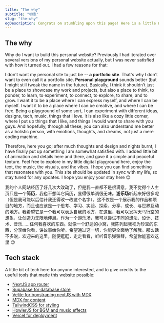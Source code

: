 ```yaml
---
title: "The why"
subtitle: "初衷"
slug: "the-why"
ogDescription: Congrats on stumbling upon this page! Here is a little monologue of mine and some technical stuff.
---
```


## The why

Why do I want to build this personal website? Previously I had iterated over several versions of my personal website actually, but I was never satisfied with how it turned out. I had a few reasons for that:

I don't want my personal site to just be -- **a portfolio site**. That's why I don't want to even call it a portfolio site. **Personal playground** sounds better (but I might still tweak the name in the future). Basically, I think it shouldn't just be a place to showcase my work and projects, but also a place to think, to ponder, to learn, to experiment, to connect, to explore, to share, and to grow. I want it to be a place where I can express myself, and where I can be myself. I want it to be a place where I can be creative, and where I can be free. Being a playground of some sort, I can experiment with different ideas, designs, tech, music, things that I love. It is also like a cozy little corner, where I put up things that I like, and things I would want to share with you guys. And hopefully, through all these, you can also understand me better as a holistic person, with emotions, thoughts, and dreams, not just a mere coding machine.

Therefore, here you go; after much thoughts and design and nights burnt, I have finally put up something I am somewhat satisfied with. I added little bit of animation and details here and there, and gave it a simple and peaceful texture. Feel free to explore in my little digital playground here, enjoy the text, the music, the visuals, and the vibes. I hope you can find something that resonates with you. This site should be updated in sync with my life, so stay tuned for any updates. I hope you enjoy your stay here 😉

我的个人网站经历了好几次大改动了，但是我一直都不是很满意。我不觉得个人主页只是一个**简历**，我也不想叫它简历，显得很单调很无味。**游乐场**听起来好很多呢（但是我可能以后估计我还得改一改这个名字）。这不仅是一个展示我的作品和项目的地方，而且也应该是一个思考、学习、实验、探索、分享、成长、与世界互动的地方。我希望它是一个我可以表达自我的地方，在这里，我可以发挥天马行空的想象，让创造力无限地伸展。作为一个游乐场，我可以尝试不同的想法、设计、技术、音乐……任何我喜欢的东西。就像一个舒适的小窝，我陈列起我视为珍宝的东西，分享给你看，讲故事给你听。希望通过这一切，你能更全面地了解我。那么话不多说，欢迎来的这里，随便逛逛，走走看看，听听音乐弹弹琴，希望你能喜欢这里 😉

## Tech stack

A little bit of tech here for anyone interested, and to give credits to the useful tools that made this website possible:

- [NextJS app router](https://nextjs.org/)
- [Supabase for database store](https://supabase.io/)
- [Velite for boostraping nextJS with MDX](https://velite.js.org/)
- [MDX for content](https://mdxjs.com/)
- [TailwindCSS for styling](https://tailwindcss.com/)
- [HowlerJS for BGM and music effects](https://howlerjs.com/)
- [Vercel for deployment](https://vercel.com/)
